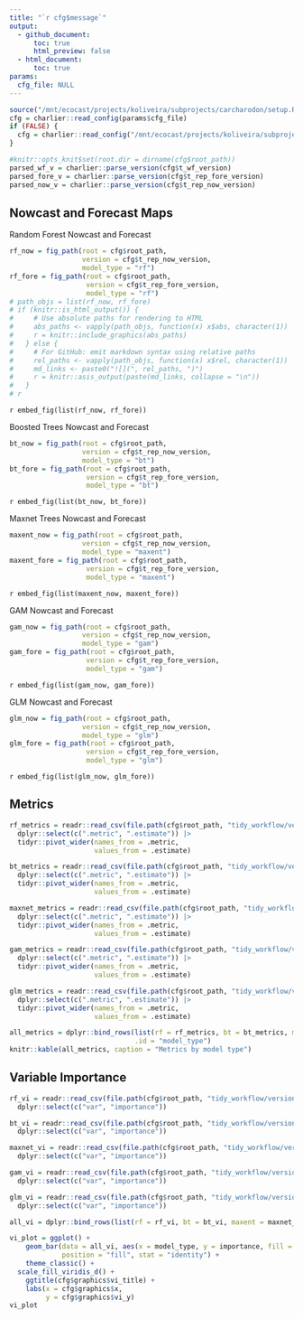 ```yaml
---
title: "`r cfg$message`"
output: 
  - github_document:
      toc: true
      html_preview: false
  - html_document:
      toc: true
params: 
  cfg_file: NULL 
---
```


```r
source("/mnt/ecocast/projects/koliveira/subprojects/carcharodon/setup.R")
cfg = charlier::read_config(params$cfg_file)
if (FALSE) {
  cfg = charlier::read_config("/mnt/ecocast/projects/koliveira/subprojects/carcharodon/workflows/tidy_md/m21.10076.yaml")
}

```

```r
#knitr::opts_knit$set(root.dir = dirname(cfg$root_path))
parsed_wf_v = charlier::parse_version(cfg$t_wf_version)
parsed_fore_v = charlier::parse_version(cfg$t_rep_fore_version)
parsed_now_v = charlier::parse_version(cfg$t_rep_now_version)
```

## Nowcast and Forecast Maps

Random Forest Nowcast and Forecast

```r
rf_now = fig_path(root = cfg$root_path,
                  version = cfg$t_rep_now_version,
                  model_type = "rf")
rf_fore = fig_path(root = cfg$root_path,
                   version = cfg$t_rep_fore_version,
                   model_type = "rf")
# path_objs = list(rf_now, rf_fore)
# if (knitr::is_html_output()) {
#     # Use absolute paths for rendering to HTML
#     abs_paths <- vapply(path_objs, function(x) x$abs, character(1))
#     r = knitr::include_graphics(abs_paths)
#   } else {
#     # For GitHub: emit markdown syntax using relative paths
#     rel_paths <- vapply(path_objs, function(x) x$rel, character(1))
#     md_links <- paste0("![](", rel_paths, ")")
#     r = knitr::asis_output(paste(md_links, collapse = "\n"))
#   }
# r
```
`r embed_fig(list(rf_now, rf_fore))`


Boosted Trees Nowcast and Forecast

```r
bt_now = fig_path(root = cfg$root_path, 
                  version = cfg$t_rep_now_version, 
                  model_type = "bt")
bt_fore = fig_path(root = cfg$root_path,
                   version = cfg$t_rep_fore_version,
                   model_type = "bt")
```
`r embed_fig(list(bt_now, bt_fore))`


Maxnet Trees Nowcast and Forecast

```r
maxent_now = fig_path(root = cfg$root_path, 
                  version = cfg$t_rep_now_version, 
                  model_type = "maxent")
maxent_fore = fig_path(root = cfg$root_path,
                   version = cfg$t_rep_fore_version,
                   model_type = "maxent")
```
`r embed_fig(list(maxent_now, maxent_fore))`

GAM Nowcast and Forecast

```r
gam_now = fig_path(root = cfg$root_path, 
                  version = cfg$t_rep_now_version, 
                  model_type = "gam")
gam_fore = fig_path(root = cfg$root_path,
                   version = cfg$t_rep_fore_version,
                   model_type = "gam")
```
`r embed_fig(list(gam_now, gam_fore))`

GLM Nowcast and Forecast

```r
glm_now = fig_path(root = cfg$root_path, 
                  version = cfg$t_rep_now_version, 
                  model_type = "glm")
glm_fore = fig_path(root = cfg$root_path,
                   version = cfg$t_rep_fore_version,
                   model_type = "glm")
```
`r embed_fig(list(glm_now, glm_fore))`

## Metrics

```r
rf_metrics = readr::read_csv(file.path(cfg$root_path, "tidy_workflow/versions", parsed_wf_v["major"], parsed_wf_v["minor"], cfg$t_wf_version, paste0(cfg$t_wf_version, "_rf_final_metrics.csv")), show_col_types = FALSE) |> 
  dplyr::select(c(".metric", ".estimate")) |>
  tidyr::pivot_wider(names_from = .metric,
                     values_from = .estimate)

bt_metrics = readr::read_csv(file.path(cfg$root_path, "tidy_workflow/versions", parsed_wf_v["major"], parsed_wf_v["minor"], cfg$t_wf_version, paste0(cfg$t_wf_version, "_bt_final_metrics.csv")), show_col_types = FALSE) |> 
  dplyr::select(c(".metric", ".estimate")) |>
  tidyr::pivot_wider(names_from = .metric,
                     values_from = .estimate)

maxnet_metrics = readr::read_csv(file.path(cfg$root_path, "tidy_workflow/versions", parsed_wf_v["major"], parsed_wf_v["minor"], cfg$t_wf_version, paste0(cfg$t_wf_version, "_maxent_final_metrics.csv")), show_col_types = FALSE) |> 
  dplyr::select(c(".metric", ".estimate")) |>
  tidyr::pivot_wider(names_from = .metric,
                     values_from = .estimate)

gam_metrics = readr::read_csv(file.path(cfg$root_path, "tidy_workflow/versions", parsed_wf_v["major"], parsed_wf_v["minor"], cfg$t_wf_version, paste0(cfg$t_wf_version, "_gam_final_metrics.csv")), show_col_types = FALSE) |> 
  dplyr::select(c(".metric", ".estimate")) |>
  tidyr::pivot_wider(names_from = .metric,
                     values_from = .estimate)

glm_metrics = readr::read_csv(file.path(cfg$root_path, "tidy_workflow/versions", parsed_wf_v["major"], parsed_wf_v["minor"], cfg$t_wf_version, paste0(cfg$t_wf_version, "_glm_final_metrics.csv")), show_col_types = FALSE) |> 
  dplyr::select(c(".metric", ".estimate")) |>
  tidyr::pivot_wider(names_from = .metric,
                     values_from = .estimate)

all_metrics = dplyr::bind_rows(list(rf = rf_metrics, bt = bt_metrics, maxnet = maxnet_metrics, gam = gam_metrics, glm = glm_metrics),
                               .id = "model_type")
knitr::kable(all_metrics, caption = "Metrics by model type")
```

## Variable Importance

```r
rf_vi = readr::read_csv(file.path(cfg$root_path, "tidy_workflow/versions", parsed_wf_v["major"], parsed_wf_v["minor"], cfg$t_wf_version, paste0(cfg$t_wf_version, "_rf_vi.csv")), show_col_types = FALSE) |>
  dplyr::select(c("var", "importance")) 

bt_vi = readr::read_csv(file.path(cfg$root_path, "tidy_workflow/versions", parsed_wf_v["major"], parsed_wf_v["minor"], cfg$t_wf_version, paste0(cfg$t_wf_version, "_bt_vi.csv")), show_col_types = FALSE) |>
  dplyr::select(c("var", "importance")) 

maxnet_vi = readr::read_csv(file.path(cfg$root_path, "tidy_workflow/versions", parsed_wf_v["major"], parsed_wf_v["minor"], cfg$t_wf_version, paste0(cfg$t_wf_version, "_maxent_vi.csv")), show_col_types = FALSE) |>
  dplyr::select(c("var", "importance")) 

gam_vi = readr::read_csv(file.path(cfg$root_path, "tidy_workflow/versions", parsed_wf_v["major"], parsed_wf_v["minor"], cfg$t_wf_version, paste0(cfg$t_wf_version, "_gam_vi.csv")), show_col_types = FALSE) |>
  dplyr::select(c("var", "importance")) 

glm_vi = readr::read_csv(file.path(cfg$root_path, "tidy_workflow/versions", parsed_wf_v["major"], parsed_wf_v["minor"], cfg$t_wf_version, paste0(cfg$t_wf_version, "_glm_vi.csv")), show_col_types = FALSE) |>
  dplyr::select(c("var", "importance")) 

all_vi = dplyr::bind_rows(list(rf = rf_vi, bt = bt_vi, maxent = maxnet_vi, gam = gam_vi, glm = glm_vi), .id = "model_type")

vi_plot = ggplot() +
    geom_bar(data = all_vi, aes(x = model_type, y = importance, fill = var),
             position = "fill", stat = "identity") +
    theme_classic() +
  scale_fill_viridis_d() +
    ggtitle(cfg$graphics$vi_title) +
    labs(x = cfg$graphics$x, 
         y = cfg$graphics$vi_y)
vi_plot
```